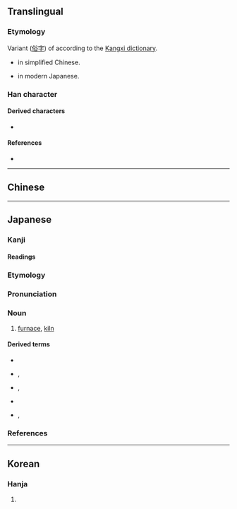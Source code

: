 {{also|爐}}
{{character info/new}}
==Translingual==
{{ja-forms|炉|炉|[[爐]]}}

===Etymology===
Variant ([[俗字]]) of {{m|mul|爐}} according to the [[w:Kangxi Dictionary|Kangxi dictionary]].
* {{Han simp|爐|f=盧|t=户}} in simplified Chinese.
* {{Han simp|爐|f=盧|t=戸}} in modern Japanese.

===Han character===
{{Han char|rn=86|rad=火|as=04|sn=8|four=|canj=FHS,FIS|ids=⿰火户(GH),火戶(TK),火戸(J)}}

====Derived characters====
* {{l|mul|[[𦲊]]}}

====References====
* {{Han ref|kx=0667.050|dkj=18902|dj=1076.140|hdz=32194.020|uh=7089|ud=28809}}

----

==Chinese==
{{zh-see|爐}}

----

==Japanese==
{{ja-kanji forms|炉|爐}}

===Kanji===
{{ja-kanji|kyu=爐|rs=火04}}

====Readings====
{{ja-readings
|goon=る
|kanon=ろ
|kun=いろり-
}}

===Etymology===
{{wp|lang=ja}}
{{ja-kanjitab|ろ|yomi=o}}
{{der|ja|ltc|爐|sort=ろ}}

===Pronunciation===
{{ja-pron|yomi=kanon|ろ|acc=0|acc_ref=DJR,NHK}}

===Noun===
{{ja-noun|kyu=爐|ろ}}

# [[furnace]], [[kiln]]

====Derived terms====
{{der-top}}
* {{ja-r|焜炉|こんろ}}
* {{ja-r|風炉|ふうろ}}, {{ja-r|風炉|ふろ}}
* {{ja-r|炉火|ろか}}, {{ja-r|炉火|ろび}}
* {{ja-r|炉%端|ろ%ばた}}
* {{ja-r|炉%辺|ろ%ばた}}, {{ja-r|炉辺|ろへん}}
{{der-bottom}}

===References===
<references/>

----

==Korean==

===Hanja===
{{ko-hanja|hangeul=[[로]]>[[노]]|eumhun=}}

# {{defn|lang=ko|sort=火04}}